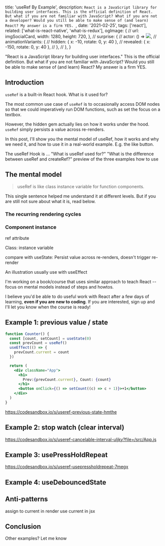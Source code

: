   title: 'useRef By Example',
  description: `React is a JavaScript library for building user interfaces. This is the official definition of React. But what if you are not familiar with JavaScript? What if you are not a developer? Would you still be able to make sense of (and learn) React? My answer is a firm YES. `,
  date: '2021-02-25',
  tags: ['react'],
  related: ['what-is-react-native', 'what-is-redux'],
  ogImage: {
    // url: imgSocialCard,
    width: 1280,
    height: 720,
  },
  // surprise: {
  //   actor: () => <Image src={imgSurprise} width={145} height={145} />,
  //   animationVariants: {
  //     hidden: { x: -10, rotate: 0, y: 40 },
  //     revealed: { x: -150, rotate: 0, y: 40 },
  //   },
  // },
}

<!--excerpt-->

"React is a JavaScript library for building user interfaces." This is the official definition. But what if you are not familiar with JavaScript? Would you still be able to make sense of (and learn) React? My answer is a firm YES.

<!--/excerpt-->

## Introduction

`useRef` is a built-in React hook. What is it used for?

The most common use case of `useRef` is to occasionally access DOM nodes so that we could imperatively run DOM functions, such as set the focus on a textbox.

However, the hidden gem actually lies on how it works under the hood. `useRef` simply persists a value across re-renders.

In this post, I'll show you the mental model of useRef, how it works and why we need it, and how to use it in a real-world example. E.g. the like button.

The useRef Hook is ...
"What is useRef used for?"
"What is the difference between useRef and createRef?"
preview of the three examples
how to use

## The mental model

> useRef is like class instance variable for function components.

This single sentence helped me understand it at different levels. But if you are still not sure about what it is, read below.

### The recurring rendering cycles

### Component instance

ref attribute

Class: instance variable

compare with useState: Persist value across re-renders, doesn't trigger re-render

An illustration
usually use with useEffect

<div className="p-8 bg-yellow-100 border border-yellow-400 rounded-sm space-y-4 my-2">
  <p>
    I'm working on a book/course that uses similar approach to teach React -- focus on mental models instead of steps and howtos.
  </p>
  <p>
    I believe you'd be able to do useful work with React after a few days of
    learning, <strong>even if you are new to coding</strong>. If you are interested, sign
    up and I'll let you know when the course is ready!
  </p>

  <ConvertKitForm formId="467678" subscribeButtonTitle="Keep Me Posted" />
</div>

## Example 1: previous value / state

```jsx
function Counter() {
  const [count, setCount] = useState(0)
  const prevCount = useRef()
  useEffect(() => {
    prevCount.current = count
  })

  return (
    <div className="App">
      <h1>
        Prev:{prevCount.current}, Count: {count}
      </h1>
      <button onClick={() => setCount((c) => c + 1)}>+1</button>
    </div>
  )
}
```

https://codesandbox.io/s/useref-previous-state-hmthe

## Example 2: stop watch (clear interval)

https://codesandbox.io/s/useref-cancelable-interval-uljky?file=/src/App.js

## Example 3: usePressHoldRepeat

https://codesandbox.io/s/useref-usepressholdrepeat-7megx

## Example 4: useDebouncedState

## Anti-patterns

assign to current in render
use current in jsx

## Conclusion

Other examples? Let me know
